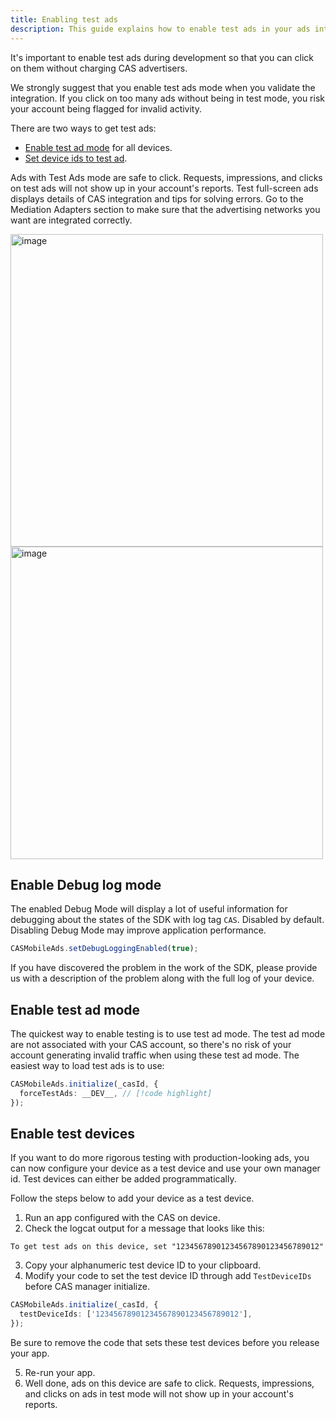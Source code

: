 ```yaml
---
title: Enabling test ads
description: This guide explains how to enable test ads in your ads integration.
---
```


It's important to enable test ads during development so that you can click on them without charging CAS advertisers.

<Error>  
We strongly suggest that you enable test ads mode when you validate the integration. If you click on too many ads without being in test mode, you risk your account being flagged for invalid activity.  
</Error>  

There are two ways to get test ads:

* [Enable test ad mode](#enable-test-ad-mode) for all devices.
* [Set device ids to test ad](#enable-test-devices).

Ads with Test Ads mode are safe to click. Requests, impressions, and clicks on test ads will not show up in your account's reports.
Test full-screen ads displays details of CAS integration and tips for solving errors. Go to the Mediation Adapters section to make sure that the advertising networks you want are integrated correctly.

<Image height="500" alt="image" src="/assets/Enabling-test-ads-1.jpg" />  
<Image height="500" alt="image" src="/assets/Enabling-test-ads-2.jpg" />  

## Enable Debug log mode

The enabled Debug Mode will display a lot of useful information for debugging about the states of the SDK with log tag `CAS`.
Disabled by default. Disabling Debug Mode may improve application performance.

```ts
CASMobileAds.setDebugLoggingEnabled(true);
```

<Info>  
If you have discovered the problem in the work of the SDK, please provide us with a description of the problem along with the full log of your device.  
</Info>  

## Enable test ad mode
The quickest way to enable testing is to use test ad mode. The test ad mode are not associated with your CAS account, so there's no risk of your account generating invalid traffic when using these test ad mode.
The easiest way to load test ads is to use:

```ts
CASMobileAds.initialize(_casId, {
  forceTestAds: __DEV__, // [!code highlight]
});
```

## Enable test devices

If you want to do more rigorous testing with production-looking ads, you can now configure your device as a test device and use your own manager id. Test devices can either be added programmatically.

Follow the steps below to add your device as a test device.

1. Run an app configured with the CAS on device.
2. Check the logcat output for a message that looks like this:

```
To get test ads on this device, set "12345678901234567890123456789012"
```

3. Copy your alphanumeric test device ID to your clipboard.
4. Modify your code to set the test device ID through add `TestDeviceIDs` before CAS manager initialize.

```ts
CASMobileAds.initialize(_casId, {
  testDeviceIds: ['12345678901234567890123456789012'],
});
```

<Info>  
Be sure to remove the code that sets these test devices before you release your app.  
</Info>  

5. Re-run your app.
6. Well done, ads on this device are safe to click. Requests, impressions, and clicks on ads in test mode will not show up in your account's reports.
